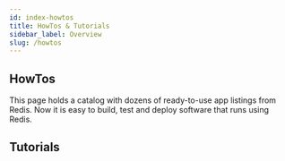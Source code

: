 ```yaml
---
id: index-howtos
title: HowTos & Tutorials
sidebar_label: Overview
slug: /howtos
---
```



## HowTos

This page holds a catalog with dozens of ready-to-use app listings from Redis. Now it is easy to build, test and deploy software that runs using Redis.

<div class="row">

<div class="col">
  <RedisCard
    title="Rate Limiting"
    imgPath="ratelimiting.png"
    description="How to build a Rate Limiter using Redis"
    preview="ratelimiting.png"
    page="/howtos/ratelimiting/"
  />
</div>

<div class="col">
  <RedisCard
    title="Shopping Cart"
    description="Implementing a Shopping Cart using NodeJS & Redis"
    page="/howtos/shoppingcart/"
  />
</div>
</div>

<div class="row">

<div class="col">
  <RedisCard
    title="Leaderboard"
    description="Building a Real-Time Leaderboard using Redis"
    page="/howtos/leaderboard"
  />
</div>

<div class="col">
  <RedisCard
    title="Fraud Detection"
    description="Building Fraud Detection using Redis"
    page="/howtos/frauddetection"
  />
</div>

 <div class="col">
    <RedisCard
        title="Caching"
        description="How to cache REST API responses Using Redis & NodeJS"
        page="/howtos/caching"
        />
 </div>
</div>

<div class="row">

<div class="col">
  <RedisCard
    title="Chat Application"
    description="Building a Chat application using Redis"
    page="/howtos/chatapp"
  />
</div>

<div class="col">
  <RedisCard
    title="Analytics Dashboard app"
    description="How to build an Analytics dashboard app using Redis"
    page="/howtos/analytics"
  />
</div>

 <div class="col">
    <RedisCard
        title="Redis Popup Store"
        description="How to build a Popup Store using Redis features like Triggers/ Functions and Time Series data model"
        page="/howtos/popupstore"
        />
 </div>
</div>

<div class="row">

<div class="col">
  <RedisCard
    title="Hackernews Clone"
    description="Building a HackerNews Clone using Redis JSON, Search and Query features"
    page="/howtos/hackernews"
  />
</div>

<div class="col">
  <RedisCard
    title="Pipeline for Natural Language Processing using Redis Triggers and Functions"
    description="How to build a pipeline for  Natural Language Processing using Redis Triggers and Functions"
    page="/howtos/nlp"
  />
</div>
</div>

<div class="row">

<div class="col">
  <RedisCard
    title="Building a Social Network Application using Redis Search and Query features"
    description="How to Build a Social Network Application using Redis and NodeJS"
    page="/howtos/socialnetwork"
  />
</div>

<div class="col">
  <RedisCard
    title="How to Use SSL/TLS with Redis Enterprise"
    description="Using SSL/TLS with Redis Enterprise"
    page="/howtos/security"
  />
</div>

</div>

## Tutorials

<div class="row">

<div class="row">

<div class="col">
  <RedisCard
    title="Redis Graph Tutorial"
    description="Getting Started with Redis Graph"
    page="/howtos/redisgraph"
  />
</div>

</div>
<div class="row">

<div class="col">
  <RedisCard
    title="Python based application on Heroku using Redis"
    description="How to build Python based Rate Limiting application on Heroku using Redis"
    page="/howtos/herokupython"
  />
</div>

<div class="col">
  <RedisCard
    title="NodeJS based application on Heroku using Redis"
    description="How to build NodeJS based Rate Limiting application on Heroku using Redis"
    page="/howtos/herokunodejs"
  />
</div>

<div class="col">
    <RedisCard
        title="Java based application on Heroku using Redis"
        description="How to build Java based application on Heroku using Redis"
        page="/howtos/herokujava"
        />
 </div>
</div>
